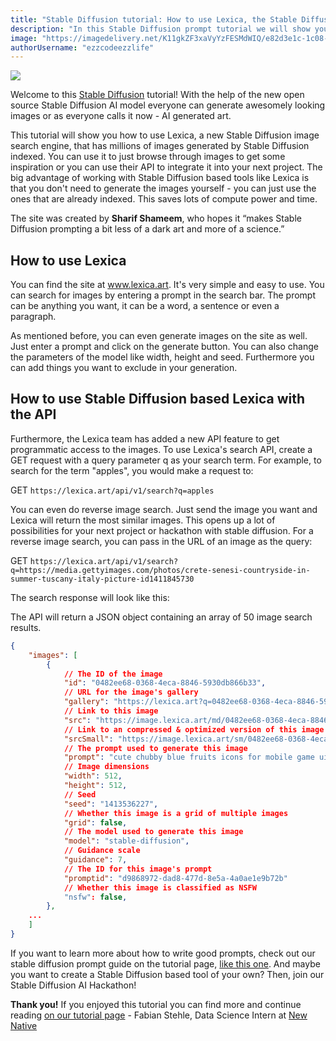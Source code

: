 ```yaml
---
title: "Stable Diffusion tutorial: How to use Lexica, the Stable Diffusion AI art image search engine"
description: "In this Stable Diffusion prompt tutorial we will show you how to use Stable Diffusion and how you can use their API for your next project."
image: "https://imagedelivery.net/K11gkZF3xaVyYzFESMdWIQ/e82d3e1c-1c08-4e07-4d22-5b3a37841b00/full"
authorUsername: "ezzcodeezzlife"
---
```


<Img src="https://storage.googleapis.com/lablab-static-eu/images/tutorials/kermit.JPG" />

Welcome to this [Stable Diffusion](https://lablab.ai/tech/stable-diffusion) tutorial! With the help of the new open source Stable Diffusion AI model everyone can generate awesomely looking images or as everyone calls it now - AI generated art.

This tutorial will show you how to use Lexica, a new Stable Diffusion image search engine, that has millions of images generated by Stable Diffusion indexed. You can use it to just browse through images to get some inspiration or you can use their API to integrate it into your next project. The big advantage of working with Stable Diffusion based tools like Lexica is that you don't need to generate the images yourself - you can just use the ones that are already indexed. This saves lots of compute power and time.

The site was created by **Sharif Shameem**, who hopes it “makes Stable Diffusion prompting a bit less of a dark art and more of a science.”

## How to use Lexica

You can find the site at www.lexica.art. It's very simple and easy to use. You can search for images by entering a prompt in the search bar. The prompt can be anything you want, it can be a word, a sentence or even a paragraph.

As mentioned before, you can even generate images on the site as well. Just enter a prompt and click on the generate button. You can also change the parameters of the model like width, height and seed. Furthermore you can add things you want to exclude in your generation.

## How to use Stable Diffusion based Lexica with the API

Furthermore, the Lexica team has added a new API feature to get programmatic access to the images. To use Lexica's search API, create a GET request with a query parameter q as your search term. For example, to search for the term "apples", you would make a request to:

GET `https://lexica.art/api/v1/search?q=apples`

You can even do reverse image search. Just send the image you want and Lexica will return the most similar images. This opens up a lot of possibilities for your next project or hackathon with stable diffusion. For a reverse image search, you can pass in the URL of an image as the query:

GET `https://lexica.art/api/v1/search?q=https://media.gettyimages.com/photos/crete-senesi-countryside-in-summer-tuscany-italy-picture-id1411845730`

The search response will look like this: 

The API will return a JSON object containing an array of 50 image search results.

```json
{
    "images": [
        {
            // The ID of the image
            "id": "0482ee68-0368-4eca-8846-5930db866b33",
            // URL for the image's gallery
            "gallery": "https://lexica.art?q=0482ee68-0368-4eca-8846-5930db866b33",
            // Link to this image
            "src": "https://image.lexica.art/md/0482ee68-0368-4eca-8846-5930db866b33",
            // Link to an compressed & optimized version of this image
            "srcSmall": "https://image.lexica.art/sm/0482ee68-0368-4eca-8846-5930db866b33",
            // The prompt used to generate this image
            "prompt": "cute chubby blue fruits icons for mobile game ui ",
            // Image dimensions
            "width": 512,
            "height": 512,
            // Seed
            "seed": "1413536227",
            // Whether this image is a grid of multiple images
            "grid": false,
            // The model used to generate this image
            "model": "stable-diffusion",
            // Guidance scale
            "guidance": 7,
            // The ID for this image's prompt
            "promptid": "d9868972-dad8-477d-8e5a-4a0ae1e9b72b"
            // Whether this image is classified as NSFW
            "nsfw": false,
        },
    ...
    ]
}
```

If you want to learn more about how to write good prompts, check out our stable diffusion prompt guide on the tutorial page, [like this one](https://lablab.ai/t/stable-diffusion-prompt-engineering). And maybe you want to create a Stable Diffusion based tool of your own? Then, join our Stable Diffusion AI Hackathon!

**Thank you!** 
If you enjoyed this tutorial you can find more and continue reading [on our tutorial page](https://lablab.ai/t) - Fabian Stehle, Data Science Intern at [New Native](https://newnative.ai/)
